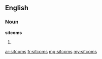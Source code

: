 ==English==
===Noun===
'''sitcoms'''
# {{plural of|[[sitcom]]}}

[[ar:sitcoms]]
[[fr:sitcoms]]
[[mg:sitcoms]]
[[my:sitcoms]]